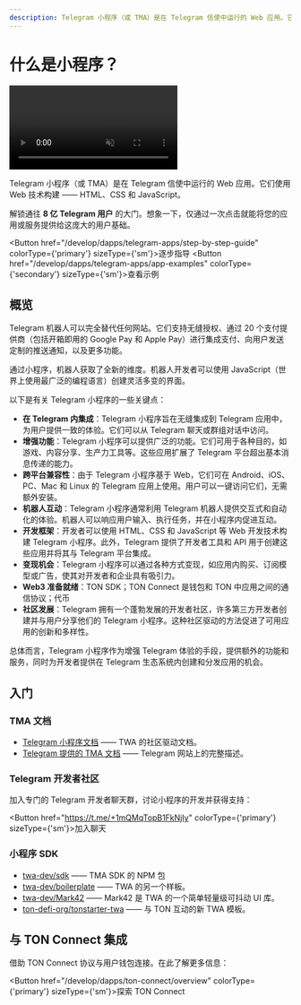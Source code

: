 ```yaml
---
description: Telegram 小程序（或 TMA）是在 Telegram 信使中运行的 Web 应用。它们使用 Web 技术构建 —— HTML、CSS 和 JavaScript。
---
```


# 什么是小程序？

<div style={{width: '100%', textAlign:'center', margin: '10pt auto'}}>
  <video style={{width: '100%',maxWidth: '600px', borderRadius: '10pt'}} muted={true} autoPlay={true} loop={true}>
    <source src="/files/twa.mp4" type="video/mp4" />
    您的浏览器不支持视频标签。
  </video>
</div>

Telegram 小程序（或 TMA）是在 Telegram 信使中运行的 Web 应用。它们使用 Web 技术构建 —— HTML、CSS 和 JavaScript。

解锁通往 **8 亿 Telegram 用户** 的大门。想象一下，仅通过一次点击就能将您的应用或服务提供给这庞大的用户基础。

<Button href="/develop/dapps/telegram-apps/step-by-step-guide" colorType={'primary'} sizeType={'sm'}>逐步指导</Button>
<Button href="/develop/dapps/telegram-apps/app-examples" colorType={'secondary'} sizeType={'sm'}>查看示例</Button>

## 概览

Telegram 机器人可以完全替代任何网站。它们支持无缝授权、通过 20 个支付提供商（包括开箱即用的 Google Pay 和 Apple Pay）进行集成支付、向用户发送定制的推送通知，以及更多功能。

通过小程序，机器人获取了全新的维度。机器人开发者可以使用 JavaScript（世界上使用最广泛的编程语言）创建灵活多变的界面。

以下是有关 Telegram 小程序的一些关键点：

- **在 Telegram 内集成**：Telegram 小程序旨在无缝集成到 Telegram 应用中，为用户提供一致的体验。它们可以从 Telegram 聊天或群组对话中访问。
- **增强功能**：Telegram 小程序可以提供广泛的功能。它们可用于各种目的，如游戏、内容分享、生产力工具等。这些应用扩展了 Telegram 平台超出基本消息传递的能力。
- **跨平台兼容性**：由于 Telegram 小程序基于 Web，它们可在 Android、iOS、PC、Mac 和 Linux 的 Telegram 应用上使用。用户可以一键访问它们，无需额外安装。
- **机器人互动**：Telegram 小程序通常利用 Telegram 机器人提供交互式和自动化的体验。机器人可以响应用户输入、执行任务，并在小程序内促进互动。
- **开发框架**：开发者可以使用 HTML、CSS 和 JavaScript 等 Web 开发技术构建 Telegram 小程序。此外，Telegram 提供了开发者工具和 API 用于创建这些应用并将其与 Telegram 平台集成。
- **变现机会**：Telegram 小程序可以通过各种方式变现，如应用内购买、订阅模型或广告，使其对开发者和企业具有吸引力。
- **Web3 准备就绪**：TON SDK；TON Connect 是钱包和 TON 中应用之间的通信协议；代币
- **社区发展**：Telegram 拥有一个蓬勃发展的开发者社区，许多第三方开发者创建并与用户分享他们的 Telegram 小程序。这种社区驱动的方法促进了可用应用的创新和多样性。

总体而言，Telegram 小程序作为增强 Telegram 体验的手段，提供额外的功能和服务，同时为开发者提供在 Telegram 生态系统内创建和分发应用的机会。

## 入门

### TMA 文档

- [Telegram 小程序文档](https://docs.telegram-mini-apps.com) —— TWA 的社区驱动文档。
- [Telegram 提供的 TMA 文档](https://core.telegram.org/bots/webapps) —— Telegram 网站上的完整描述。

### Telegram 开发者社区

加入专门的 Telegram 开发者聊天群，讨论小程序的开发并获得支持：

<Button href="https://t.me/+1mQMqTopB1FkNjIy" colorType={'primary'} sizeType={'sm'}>加入聊天</Button>

### 小程序 SDK

- [twa-dev/sdk](https://github.com/twa-dev/sdk) —— TMA SDK 的 NPM 包
- [twa-dev/boilerplate](https://github.com/twa-dev/Boilerplate) —— TWA 的另一个样板。
- [twa-dev/Mark42](https://github.com/twa-dev/Mark42) —— Mark42 是 TWA 的一个简单轻量级可抖动 UI 库。
- [ton-defi-org/tonstarter-twa](https://github.com/ton-defi-org/tonstarter-twa) —— 与 TON 互动的新 TWA 模板。

## 与 TON Connect 集成

借助 TON Connect 协议与用户钱包连接。在此了解更多信息：

<Button href="/develop/dapps/ton-connect/overview" colorType={'primary'} sizeType={'sm'}>探索 TON Connect</Button>